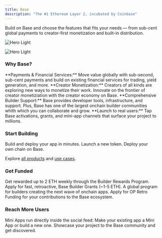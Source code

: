 ```yaml
---
title: Base
description: "The #1 Ethereum Layer 2, incubated by Coinbase"
---
```


Build on Base and choose the features that fits your needs — from sub-cent global payments to creator-first monetization and built-in distribution.

<img
  className="base_header_img block dark:hidden"
  src="/images/hero.png"
  alt="Hero Light"
/>

<img
  className="base_header_img hidden dark:block"
  src="/images/hero.png"
  alt="Hero Light"
/>

### Why Base?

<AccordionGroup>
  <Accordion title="Global Economy">
    **Payments & Financial Services:** Move value globally with sub-second,
    sub-cent payments and build on existing financial services for trading,
    yield generation, and more.
  </Accordion>
  <Accordion title="Creator Tools">
    **Creator Monetization:** Creators of all kinds are exploring new ways to
    monetize their work. Innovate on the frontier of creator monetiziation with
    the creator economy on Base.
  </Accordion>
  <Accordion title="Builder Experience">
    **Comprehensive Builder Support:** Base provides developer tools,
    infrastructure, and support. Plus, Base has one of the largest onchain
    builder communities whith which you can collaborate and grow.
  </Accordion>
  <Accordion title="Distribution">
    **Launch to real users:** Tap Base activations, grants, and mini-app
    channels that surface your project to millions.
  </Accordion>
</AccordionGroup>

### Start Building

<CardGroup cols={2}>
  <Card title="Apps" icon="window" href="build-app">
    Build and deploy your app in minutes.
  </Card>
  <Card title="Tokens" icon="coins" href="launch-token">
    Launch a new token.
  </Card>
  <Card title="Chain" icon="link" href="deploy-chain">
    Deploy your own chain on Base.
  </Card>
</CardGroup>

Explore [all products](/get-started/products) and [use cases](/get-started/use-cases).

### Get Funded

<CardGroup cols={2}>
  <Card
    title="Builder Rewards"
    icon="trophy"
    href="https://www.builderscore.xyz/"
  >
    Get rewarded up to 2 ETH weekly through the Builder Rewards Program.
  </Card>
  <Card
    title="Grants"
    icon="hand-holding-dollar"
    href="https://paragraph.com/@grants.base.eth/calling-based-builders"
  >
    Apply for fast, retroactive, Base Builder Grants (~1-5 ETH).
  </Card>
  <Card title="Base Batches" icon="rocket" href="https://www.basebatches.xyz/">
    A global program for builders creating the next wave of onchain apps.
  </Card>
  <Card
    title="Retroactive Funding"
    icon="dollar-sign"
    href="https://atlas.optimism.io/"
  >
    Apply for OP Retro Funding for your contributions to the Base ecosystem.
  </Card>
</CardGroup>

### Reach More Users

<CardGroup cols={2}>
  <Card
    title="Build a Mini App"
    icon="bullhorn"
    href="/wallet-app/build-with-minikit/quickstart"
  >
    Mini Apps run directly inside the social feed: Make your existing app a Mini
    App or build a new one.
  </Card>
  <Card
    title="Submit to Base Ecosystem Page"
    icon="globe"
    href="https://www.base.org/ecosystem"
  >
    Showcase your project to the Base community and get discovered.
  </Card>
</CardGroup>


<PolicyBanner />